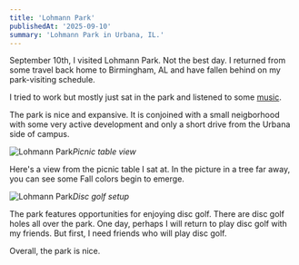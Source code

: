 ```yaml
---
title: 'Lohmann Park'
publishedAt: '2025-09-10'
summary: 'Lohmann Park in Urbana, IL.'
---
```


September 10th, I visited Lohmann Park. Not the best day. I returned from some travel back home to Birmingham, AL and have fallen behind on my park-visiting schedule.

I tried to work but mostly just sat in the park and listened to some [music](https://www.youtube.com/watch?v=P1V6cQJpbc4&list=RDYr4tx6wPVhw&index=8).

The park is nice and expansive. It is conjoined with a small neigborhood with some very active development and only a short drive from the Urbana side of campus.

![Lohmann Park](/lohmann_park/lohmann_park_1.jpeg)*Picnic table view*

Here's a view from the picnic table I sat at. In the picture in a tree far away, you can see some Fall colors begin to emerge.

![Lohmann Park](/lohmann_park/lohmann_park_2.jpeg)*Disc golf setup*

The park features opportunities for enjoying disc golf. There are disc golf holes all over the park. One day, perhaps I will return to play disc golf with my friends. But first, I need friends who will play disc golf.

Overall, the park is nice.